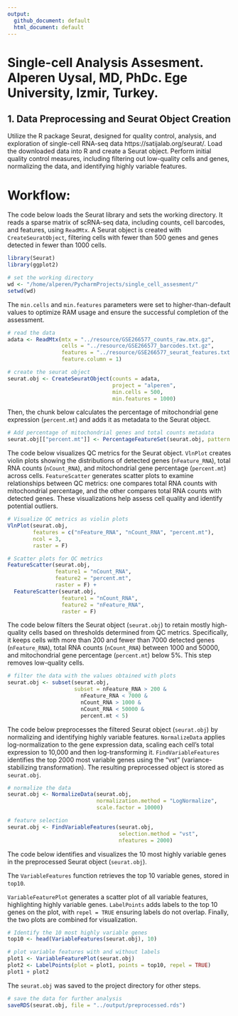 ```yaml
---
output:
  github_document: default
  html_document: default
---
```

# Single-cell Analysis Assesment. Alperen Uysal, MD, PhDc. Ege University, Izmir, Turkey.

## 1. Data Preprocessing and Seurat Object Creation

Utilize the R package Seurat, designed for quality control, analysis, and exploration of single-cell RNA-seq data
https://satijalab.org/seurat/. Load the downloaded data into R and create a Seurat object. Perform initial quality control
measures, including filtering out low-quality cells and genes, normalizing the data, and identifying highly variable features.

# Workflow:

The code below loads the Seurat library and sets the working directory. It reads a sparse matrix of scRNA-seq data, including counts, cell barcodes, and features, using `ReadMtx`. A Seurat object is created with `CreateSeuratObject`, filtering cells with fewer than 500 genes and genes detected in fewer than 1000 cells.

```r
library(Seurat)
library(ggplot2)

# set the working directory
wd <- "/home/alperen/PycharmProjects/single_cell_assesment/"
setwd(wd)
```
The `min.cells` and `min.features` parameters were set to higher-than-default values to optimize RAM usage and ensure the successful completion of the assessment.

```r
# read the data
adata <- ReadMtx(mtx = "../resource/GSE266577_counts_raw.mtx.gz",
                 cells = "../resource/GSE266577_barcodes.txt.gz",
                 features = "../resource/GSE266577_seurat_features.txt.gz",
                 feature.column = 1)

# create the seurat object
seurat.obj <- CreateSeuratObject(counts = adata,
                                 project = "alperen",
                                 min.cells = 500,
                                 min.features = 1000)
```


Then, the chunk below calculates the percentage of mitochondrial gene expression (`percent.mt`) and adds it as metadata to the Seurat object.

```r
# Add percentage of mitochondrial genes and total counts metadata
seurat.obj[["percent.mt"]] <- PercentageFeatureSet(seurat.obj, pattern = "^MT-")
```


The code below visualizes QC metrics for the Seurat object. `VlnPlot` creates violin plots showing the distributions of detected genes (`nFeature_RNA`), total RNA counts (`nCount_RNA`), and mitochondrial gene percentage (`percent.mt`) across cells. `FeatureScatter` generates scatter plots to examine relationships between QC metrics: one compares total RNA counts with mitochondrial percentage, and the other compares total RNA counts with detected genes. These visualizations help assess cell quality and identify potential outliers.

```r
# Visualize QC metrics as violin plots
VlnPlot(seurat.obj,
        features = c("nFeature_RNA", "nCount_RNA", "percent.mt"),
        ncol = 3,
        raster = F)

# Scatter plots for QC metrics
FeatureScatter(seurat.obj,
               feature1 = "nCount_RNA",
               feature2 = "percent.mt",
               raster = F) +
  FeatureScatter(seurat.obj,
                 feature1 = "nCount_RNA",
                 feature2 = "nFeature_RNA",
                 raster = F)
```

The code below filters the Seurat object (`seurat.obj`) to retain mostly high-quality cells based on thresholds determined from QC metrics. Specifically, it keeps cells with more than 200 and fewer than 7000 detected genes (`nFeature_RNA`), total RNA counts (`nCount_RNA`) between 1000 and 50000, and mitochondrial gene percentage (`percent.mt`) below 5%. This step removes low-quality cells.

```r
# filter the data with the values obtained with plots
seurat.obj <- subset(seurat.obj,
                     subset = nFeature_RNA > 200 &
                       nFeature_RNA < 7000 & 
                       nCount_RNA > 1000 &
                       nCount_RNA < 50000 & 
                       percent.mt < 5)
```


The code below preprocesses the filtered Seurat object (`seurat.obj`) by normalizing and identifying highly variable features. `NormalizeData` applies log-normalization to the gene expression data, scaling each cell's total expression to 10,000 and then log-transforming it. `FindVariableFeatures` identifies the top 2000 most variable genes using the "vst" (variance-stabilizing transformation). The resulting preprocessed object is stored as `seurat.obj`.

```r
# normalize the data
seurat.obj <- NormalizeData(seurat.obj,
                            normalization.method = "LogNormalize",
                            scale.factor = 10000)

# feature selection
seurat.obj <- FindVariableFeatures(seurat.obj,
                                   selection.method = "vst",
                                   nfeatures = 2000)
```

The code below identifies and visualizes the 10 most highly variable genes in the preprocessed Seurat object (`seurat.obj`). 

The `VariableFeatures` function retrieves the top 10 variable genes, stored in `top10`. 

`VariableFeaturePlot` generates a scatter plot of all variable features, highlighting highly variable genes. `LabelPoints` adds labels to the top 10 genes on the plot, with `repel = TRUE` ensuring labels do not overlap. Finally, the two plots are combined for visualization.

```r
# Identify the 10 most highly variable genes
top10 <- head(VariableFeatures(seurat.obj), 10)

# plot variable features with and without labels
plot1 <- VariableFeaturePlot(seurat.obj)
plot2 <- LabelPoints(plot = plot1, points = top10, repel = TRUE)
plot1 + plot2

```

The `seurat.obj` was saved to the project directory for other steps.

```r
# save the data for further analysis
saveRDS(seurat.obj, file = "../output/preprocessed.rds")
```

